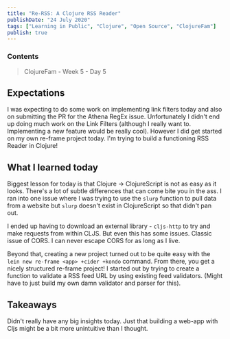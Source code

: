 ```yaml
---
title: "Re-RSS: A Clojure RSS Reader"
publishDate: "24 July 2020"
tags: ["Learning in Public", "Clojure", "Open Source", "ClojureFam"]
publish: true
---
```


### Contents

> ClojureFam - Week 5 - Day 5

## Expectations

I was expecting to do some work on implementing link filters today and also on submitting the PR for the Athena RegEx issue. Unfortunately I didn't end up doing much work on the Link Filters (although I really want to. Implementing a new feature would be really cool).
However I did get started on my own re-frame project today. I'm trying to build a functioning RSS Reader in Clojure!

## What I learned today

Biggest lesson for today is that Clojure -> ClojureScript is not as easy as it looks. There's a lot of subtle differences that can come bite you in the ass. I ran into one issue where I was trying to use the `slurp` function to pull data from a website but `slurp` doesn't exist in ClojureScript so that didn't pan out.

I ended up having to download an external library - `cljs-http` to try and make requests from within CLJS. But even this has some issues. Classic issue of CORS. I can never escape CORS for as long as I live.

Beyond that, creating a new project turned out to be quite easy with the `lein new re-frame <app> +cider +kondo` command. From there, you get a nicely structured re-frame project! I started out by trying to create a function to validate a RSS feed URL by using existing feed validators. (Might have to just build my own damn validator and parser for this).

## Takeaways

Didn't really have any big insights today. Just that building a web-app with Cljs might be a bit more unintuitive than I thought.
